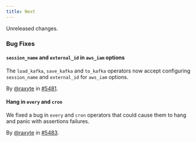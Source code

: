 ```yaml
---
title: Next
---
```


Unreleased changes.

### Bug Fixes

#### `session_name` and `external_id` in `aws_iam` options

The `load_kafka`, `save_kafka` and `to_kafka` operators now accept configuring
`session_name` and `external_id` for `aws_iam` options.

By [@raxyte](https://github.com/raxyte) in [#5481](https://github.com/tenzir/tenzir/pull/5481).

#### Hang in `every` and `cron`

We fixed a bug in `every` and `cron` operators that could cause them to hang
and panic with assertions failures.

By [@raxyte](https://github.com/raxyte) in [#5483](https://github.com/tenzir/tenzir/pull/5483).
